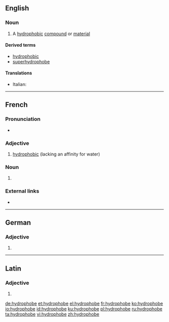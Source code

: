 ==English==
{{wikipedia}}

===Noun===
{{en-noun}}

# {{label|en|chemistry}} A [[hydrophobic]] [[compound]] or [[material]]

====Derived terms====
* [[hydrophobic]]
* [[superhydrophobe]]

====Translations====
{{trans-top|hydrophobic compound or material}}
* Italian: {{t+|it|idrofobo|m}}
{{trans-mid}}
{{trans-bottom}}

----

==French==

===Pronunciation===
* {{IPA|/i.dʁɔ.fɔb/|lang=fr}}

===Adjective===
{{fr-adj|mf}}

# [[hydrophobic]] (lacking an affinity for water)

===Noun===
{{fr-noun|mf}}

# {{l|en|hydrophobe}}

===External links===
* {{R:TLFi}}

----

==German==

===Adjective===
{{head|de|adjective form}}

# {{de-inflected form of|hydrophob}}

----

==Latin==

===Adjective===
{{la-adj-form|hydrophobe}}

# {{inflection of|hydrophobus||voc|m|s|lang=la}}

[[de:hydrophobe]]
[[et:hydrophobe]]
[[el:hydrophobe]]
[[fr:hydrophobe]]
[[ko:hydrophobe]]
[[io:hydrophobe]]
[[id:hydrophobe]]
[[ku:hydrophobe]]
[[pl:hydrophobe]]
[[ru:hydrophobe]]
[[ta:hydrophobe]]
[[vi:hydrophobe]]
[[zh:hydrophobe]]